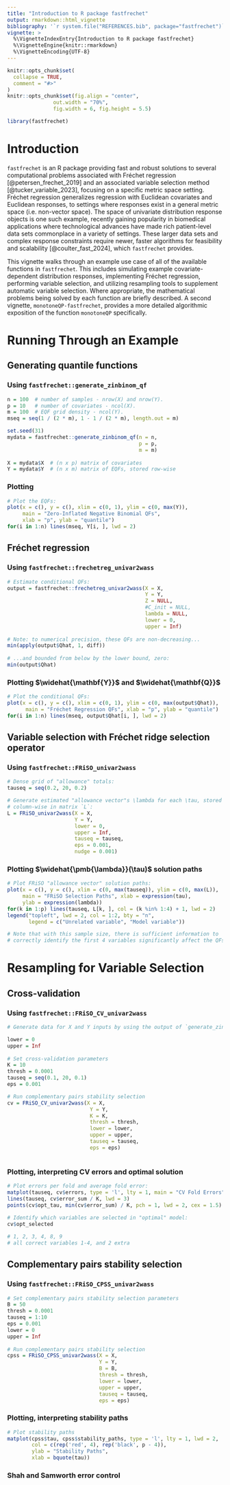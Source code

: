 ```yaml
---
title: "Introduction to R package fastfrechet"
output: rmarkdown::html_vignette
bibliography: '`r system.file("REFERENCES.bib", package="fastfrechet")`'
vignette: >
  %\VignetteIndexEntry{Introduction to R package fastfrechet}
  %\VignetteEngine{knitr::rmarkdown}
  %\VignetteEncoding{UTF-8}
---
```


```r
knitr::opts_chunk$set(
  collapse = TRUE,
  comment = "#>"
)
knitr::opts_chunk$set(fig.align = "center", 
               out.width = "70%",
               fig.width = 6, fig.height = 5.5)
```

```r
library(fastfrechet)
```

# Introduction

`fastfrechet` is an R package providing fast and robust solutions to several computational problems associated with Fréchet regression [@petersen_frechet_2019] and an associated variable selection method [@tucker_variable_2023], focusing on a specific metric space setting. Fréchet regression generalizes regression with Euclidean covariates and Euclidean responses, to settings where responses exist in a general metric space (i.e. non-vector space). The space of univariate distribution response objects is one such example, recently gaining popularity in biomedical applications where technological advances have made rich patient-level data sets commonplace in a variety of settings. These larger data sets and complex response constraints require newer, faster algorithms for feasibility and scalability [@coulter_fast_2024], which `fastfrechet` provides.\

This vignette walks through an example use case of all of the available
functions in `fastfrechet`. This includes simulating example covariate-dependent distribution responses, implementing Fréchet regression, performing variable selection, and utilizing resampling tools to supplement automatic variable selection. Where appropriate, the mathematical problems being solved by each function are briefly described. A second vignette, `monotoneQP-fastfrechet`, provides a more detailed algorithmic exposition of the function `monotoneQP` specifically.


# Running Through an Example

## Generating quantile functions

### Using `fastfrechet::generate_zinbinom_qf`

```r
n = 100  # number of samples - nrow(X) and nrow(Y).
p = 10   # number of covariates - ncol(X).
m = 100  # EQF grid density - ncol(Y).
mseq = seq(1 / (2 * m), 1 - 1 / (2 * m), length.out = m)

set.seed(31)
mydata = fastfrechet::generate_zinbinom_qf(n = n,
                                           p = p,
                                           m = m)
 
X = mydata$X  # (n x p) matrix of covariates
Y = mydata$Y  # (n x m) matrix of EQFs, stored row-wise
```


### Plotting

```r
# Plot the EQFs:
plot(x = c(), y = c(), xlim = c(0, 1), ylim = c(0, max(Y)),
     main = "Zero-Inflated Negative Binomial QFs",
     xlab = "p", ylab = "quantile")
for(i in 1:n) lines(mseq, Y[i, ], lwd = 2)

```


## Fréchet regression

### Using `fastfrechet::frechetreg_univar2wass`

```r
# Estimate conditional QFs:
output = fastfrechet::frechetreg_univar2wass(X = X,
                                             Y = Y,
                                             Z = NULL,
                                             #C_init = NULL,
                                             lambda = NULL,
                                             lower = 0,
                                             upper = Inf)
 
# Note: to numerical precision, these QFs are non-decreasing...
min(apply(output$Qhat, 1, diff))
 
# ...and bounded from below by the lower bound, zero:
min(output$Qhat)
```


### Plotting $\widehat{\mathbf{Y}}$ and $\widehat{\mathbf{Q}}$

```r
# Plot the conditional QFs:
plot(x = c(), y = c(), xlim = c(0, 1), ylim = c(0, max(output$Qhat)),
      main = "Fréchet Regression QFs", xlab = "p", ylab = "quantile")
for(i in 1:n) lines(mseq, output$Qhat[i, ], lwd = 2)

```


## Variable selection with Fréchet ridge selection operator

### Using `fastfrechet::FRiSO_univar2wass`

```r
# Dense grid of "allowance" totals:
tauseq = seq(0.2, 20, 0.2)

# Generate estimated "allowance vector"s \lambda for each \tau, stored
# column-wise in matrix `L`:
L = FRiSO_univar2wass(X = X,
                      Y = Y,
                      lower = 0,
                      upper = Inf,
                      tauseq = tauseq,
                      eps = 0.001,
                      nudge = 0.001)
```



### Plotting $\widehat{\pmb{\lambda}}(\tau)$ solution paths

```r
# Plot FRiSO "allowance vector" solution paths:
plot(x = c(), y = c(), xlim = c(0, max(tauseq)), ylim = c(0, max(L)),
     main = "FRiSO Selection Paths", xlab = expression(tau),
     ylab = expression(lambda))
for(k in 1:p) lines(tauseq, L[k, ], col = (k %in% 1:4) + 1, lwd = 2)
legend("topleft", lwd = 2, col = 1:2, bty = "n",
       legend = c("Unrelated variable", "Model variable"))

# Note that with this sample size, there is sufficient information to
# correctly identify the first 4 variables significantly affect the QFs.
```

# Resampling for Variable Selection

## Cross-validation

### Using `fastfrechet::FRiSO_CV_univar2wass`

```r
# Generate data for X and Y inputs by using the output of `generate_zinbinom_qf`

lower = 0
upper = Inf
 
# Set cross-validation parameters
K = 10
thresh = 0.0001
tauseq = seq(0.1, 20, 0.1)
eps = 0.001

# Run complementary pairs stability selection
cv = FRiSO_CV_univar2wass(X = X,
                           Y = Y,
                           K = K,
                           thresh = thresh,
                           lower = lower,
                           upper = upper,
                           tauseq = tauseq,
                           eps = eps)
 

```

### Plotting, interpreting CV errors and optimal solution

```r
# Plot errors per fold and average fold error:
matplot(tauseq, cv$errors, type = 'l', lty = 1, main = "CV Fold Errors")
lines(tauseq, cv$error_sum / K, lwd = 3)
points(cv$opt_tau, min(cv$error_sum) / K, pch = 1, lwd = 2, cex = 1.5)
 
# Identify which variables are selected in "optimal" model:
cv$opt_selected

# 1, 2, 3, 4, 8, 9
# all correct variables 1-4, and 2 extra

```

## Complementary pairs stability selection

### Using `fastfrechet::FRiSO_CPSS_univar2wass`

```r

# Set complementary pairs stability selection parameters
B = 50
thresh = 0.0001
tauseq = 1:10
eps = 0.001
lower = 0
upper = Inf
 
# Run complementary pairs stability selection
cpss = FRiSO_CPSS_univar2wass(X = X,
                              Y = Y,
                              B = B,
                              thresh = thresh,
                              lower = lower,
                              upper = upper,
                              tauseq = tauseq,
                              eps = eps)

```

### Plotting, interpreting stability paths

```r
# Plot stability paths
matplot(cpss$tau, cpss$stability_paths, type = 'l', lty = 1, lwd = 2,
        col = c(rep('red', 4), rep('black', p - 4)),
        ylab = "Stability Paths",
        xlab = bquote(tau))
```

### Shah and Samworth error control



